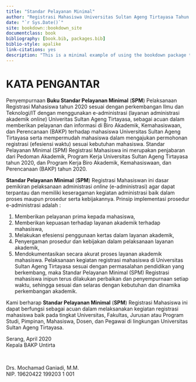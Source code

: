 ```yaml
--- 
title: "Standar Pelayanan Minimal"
author: "Registrasi Mahasiswa Universitas Sultan Ageng Tirtayasa Tahun 2018"
date: "`r Sys.Date()`"
site: bookdown::bookdown_site
documentclass: book
bibliography: [book.bib, packages.bib]
biblio-style: apalike
link-citations: yes
description: "This is a minimal example of using the bookdown package to write a book. The output format for this example is bookdown::gitbook."
---
```


# KATA PENGANTAR {-}

Penyempurnaan **Buku Standar Pelayanan Minimal** (**SPM**) Pelaksanaan Registrasi Mahasiswa tahun 2020 sesuai dengan perkembangan Ilmu dan Teknologi/IT dengan menggunakan e-administrasi (layanan administrasi akademik *online*) Univeritas Sultan Ageng Tirtayasa, sebagai acuan dalam memberikan pelayanan dan informasi di Biro Akademik, Kemahasiswaan, dan Perencanaan (BAKP) terhadap mahasiswa Universitas Sultan Ageng Tirtayasa serta mempermudah mahasiswa dalam mengajukan permohonan registrasi (efesiensi waktu) sesuai kebutuhan mahasiswa.
Standar Pelayanan Minimal (SPM) Registrasi Mahasiswa ini merupakan penjabaran dari Pedoman Akademik, Program Kerja Universitas Sultan Ageng Tirtayasa tahun 2020, dan Program Kerja Biro Akademik, Kemahasiswaan, dan Perencanaan (BAKP) tahun 2020.

**Standar Pelayanan Minimal** (**SPM**) Registrasi Mahasiswan ini dasar pemikiran pelaksanaan administrasi *online* (e-administrasi) agar dapat terpantau dan memiliki keseragaman kegiatan administrasi baik dalam proses maupun prosedur serta kebijakannya. Prinsip implementasi prosedur e-administrasi adalah : 

1. Memberikan pelayanan prima kepada mahasiswa, 
2. Memberikan kepuasan terhadap layanan akademik terhadap mahasiswa, 
3. Melakukan efesiensi penggunaan kertas dalam layanan akademik, 
4. Penyergaman prosedur dan kebijakan dalam pelaksanaan layanan akademik, 
5. Mendokumentasikan secara akurat proses layanan akademik mahasiswa. Pelaksanaan kegiatan registrasi mahasiswa di Universitas Sultan Ageng Tirtayasa sesuai dengan permasalahan pendidikan yang berkembang, maka Standar Pelayanan Minimal (SPM) Registrasi mahasiswa inipun terus dilakukan perbaikan dan penyempurnaan setiap waktu, sehingga sesuai dan selaras dengan kebutuhan dan dinamika perkembangan akademik.

Kami berharap **Standar Pelayanan Minimal** (**SPM**) Registrasi Mahasiswa ini dapat berfungsi sebagai acuan dalam melaksanakan kegiatan registrasi mahasiswa baik pada tingkat Universitas, Fakultas, Jurusan atau Program Studi, Pimpinan, Mahasiswa, Dosen, dan Pegawai di lingkungan Universitas Sultan Ageng Tirtayasa.


| Serang, April 2020
| Kepala BAKP Untirta

$~$

| Drs. Mochamad Ganiadi, M.M.
| NIP. 19620422 199203 1 001


